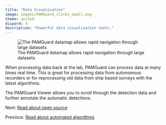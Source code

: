 ```yaml
---
title: "Data Visualisation"
image: images/PAMGuard_clicks_small.png
theme: united
dispord: 4
description: "Powerful data visualisation tools."
---
```


![The PAMGuard datamap allows rapid navigation through large datasets](./images/datamap_screenshot.png)

When processing data back at the lab, PAMGuard can process data at many times real time. This is great for processing data from autonomous recorders or for reprocessing old data from ship based surveys with the latest algorithms.

The PAMGuard Viewer allows you to scroll through the detection data and further annotate the automatic detections.

Next: [Read about open source](opensource.qmd)

Previous: [Read about automated algorithms](automatedalgorithms.qmd)
